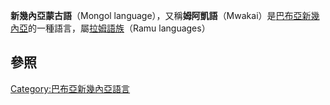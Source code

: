 {{Distinguish|蒙古语}}
{{noteTA
|G1 = TO
}}
{{Infobox language
|name=姆阿凱語
|nativename=Mwakai
|states=巴布亞新幾內亞
|region=[[东塞皮克省|东塞皮克省]]
|speakers=340
|date=2003
|ref=e17
|familycolor=Papuan
|fam1=[[拉姆語族|拉姆語族]]?
|fam2=[[蒙古─朗監語支|蒙古─朗監語支]]（Mongol–Langam languages）
|iso3=mgt
|glotto=mong1344
}}

'''新幾內亞蒙古語'''（Mongol language），又稱'''姆阿凱語'''（Mwakai）是[[巴布亞新幾內亞|巴布亞新幾內亞]]的一種語言，屬[[拉姆語族|拉姆語族]]（Ramu languages）

==參照==
{{Reflist}}
{{lang-stub}}

[[Category:巴布亞新幾內亞語言|Category:巴布亞新幾內亞語言]]